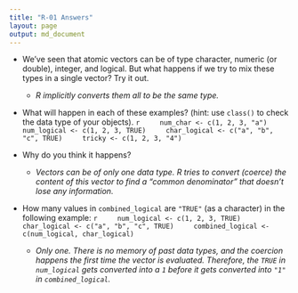 ```yaml
---
title: "R-01 Answers"
layout: page
output: md_document
---
```

    
 *  We’ve seen that atomic vectors can be of type character,
    numeric (or double), integer, and logical. But what happens if we try to mix these types in
    a single vector? Try it out.
    + *R implicitly converts them all to be the same type.*
    
 *  What will happen in each of these examples? (hint: use `class()`
    to check the data type of your objects).
    ```r
    num_char <- c(1, 2, 3, "a")
    num_logical <- c(1, 2, 3, TRUE)
    char_logical <- c("a", "b", "c", TRUE)
    tricky <- c(1, 2, 3, "4")
    ```
    
 *  Why do you think it happens?
    +   *Vectors can be of only one data type. R tries to
        convert (coerce) the content of this vector to find a "common
        denominator" that doesn't lose any information.*
        
 *  How many values in `combined_logical` are `"TRUE"` (as a character) in the
    following example:
    ```r
    num_logical <- c(1, 2, 3, TRUE)
    char_logical <- c("a", "b", "c", TRUE)
    combined_logical <- c(num_logical, char_logical)
    ```
    +   *Only one. There is no memory of past data types, and the coercion happens the
        first time the vector is evaluated. Therefore, the `TRUE` in `num_logical`
        gets converted into a `1` before it gets converted into `"1"` in
        `combined_logical`.*